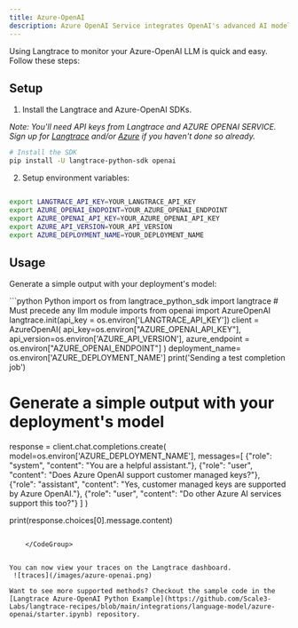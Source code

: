 ```yaml
---
title: Azure-OpenAI
description: Azure OpenAI Service integrates OpenAI's advanced AI models, like GPT-4, with Azure's secure cloud infrastructure, enabling businesses to enhance their applications with sophisticated language processing capabilities. It provides scalable, customizable, and enterprise-grade AI solutions while ensuring data privacy and compliance. This service leverages Azure's reliability and security to offer powerful AI functionalities across various use cases.
---
```


Using Langtrace to monitor your Azure-OpenAI LLM is quick and easy. Follow these steps:

## Setup

1. Install the Langtrace and Azure-OpenAI SDKs.

*Note: You'll need API keys from Langtrace and AZURE OPENAI SERVICE. Sign up for [Langtrace](https://langtrace.ai) and/or [Azure](https://azure.microsoft.com/en-us/free/ai-services/?azure-portal=true/) if you haven't done so already.*

```sh Shell
# Install the SDK
pip install -U langtrace-python-sdk openai
```

2. Setup environment variables:

```sh Shell

export LANGTRACE_API_KEY=YOUR_LANGTRACE_API_KEY
export AZURE_OPENAI_ENDPOINT=YOUR_AZURE_OPENAI_ENDPOINT
export AZURE_OPENAI_API_KEY=YOUR_AZURE_OPENAI_API_KEY
export AZURE_API_VERSION=YOUR_API_VERSION
export AZURE_DEPLOYMENT_NAME=YOUR_DEPLOYMENT_NAME
```

## Usage

Generate a simple output with your deployment's model:

<CodeGroup>
  ```python Python
import os
from langtrace_python_sdk import langtrace # Must precede any llm module imports
from openai import AzureOpenAI
langtrace.init(api_key = os.environ['LANGTRACE_API_KEY'])
client = AzureOpenAI(
    api_key=os.environ["AZURE_OPENAI_API_KEY"],
    api_version=os.environ['AZURE_API_VERSION'],
    azure_endpoint = os.environ["AZURE_OPENAI_ENDPOINT"]
    )
deployment_name= os.environ['AZURE_DEPLOYMENT_NAME']
print('Sending a test completion job')

# Generate a simple output with your deployment's model

response = client.chat.completions.create(
    model=os.environ['AZURE_DEPLOYMENT_NAME'],
    messages=[
        {"role": "system", "content": "You are a helpful assistant."},
        {"role": "user", "content": "Does Azure OpenAI support customer managed keys?"},
        {"role": "assistant", "content": "Yes, customer managed keys are supported by Azure OpenAI."},
        {"role": "user", "content": "Do other Azure AI services support this too?"}
    ]
)

print(response.choices[0].message.content)
```

    </CodeGroup>


You can now view your traces on the Langtrace dashboard.
 ![traces](/images/azure-openai.png)

Want to see more supported methods? Checkout the sample code in the [Langtrace Azure-OpenAI Python Example](https://github.com/Scale3-Labs/langtrace-recipes/blob/main/integrations/language-model/azure-openai/starter.ipynb) repository.